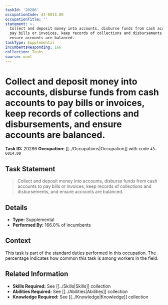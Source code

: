 ```yaml
---
taskId: '20286'
occupationCode: 43-6014.00
occupationTitle: ''
statement: >-
  Collect and deposit money into accounts, disburse funds from cash accounts to
  pay bills or invoices, keep records of collections and disbursements, and
  ensure accounts are balanced.
taskType: Supplemental
incumbentsResponding: 166
collection: Tasks
source: onet
---
```

# Collect and deposit money into accounts, disburse funds from cash accounts to pay bills or invoices, keep records of collections and disbursements, and ensure accounts are balanced.

**Task ID:** 20286
**Occupation:** [[../Occupations|Occupation]] with code `43-6014.00`

## Task Statement

> Collect and deposit money into accounts, disburse funds from cash accounts to pay bills or invoices, keep records of collections and disbursements, and ensure accounts are balanced.

## Details

- **Type:** Supplemental
- **Performed By:** 166.0% of incumbents

## Context

This task is part of the standard duties performed in this occupation. The percentage indicates how common this task is among workers in the field.

## Related Information

- **Skills Required:** See [[../Skills|Skills]] collection
- **Abilities Required:** See [[../Abilities|Abilities]] collection
- **Knowledge Required:** See [[../Knowledge|Knowledge]] collection
